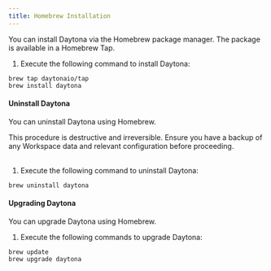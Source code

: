 ```yaml
---
title: Homebrew Installation
---
```


You can install Daytona via the Homebrew package manager.
The package is available in a Homebrew Tap.

1. Execute the following command to install Daytona:

```shell
brew tap daytonaio/tap
brew install daytona
```

#### Uninstall Daytona

You can uninstall Daytona using Homebrew.

<Aside type="caution">
This procedure is destructive and irreversible.
Ensure you have a backup of any Workspace data and relevant configuration before proceeding.
</Aside>

<br />

1. Execute the following command to uninstall Daytona:

```shell
brew uninstall daytona
```

#### Upgrading Daytona

You can upgrade Daytona using Homebrew.

1. Execute the following commands to upgrade Daytona:

```shell
brew update
brew upgrade daytona
```
